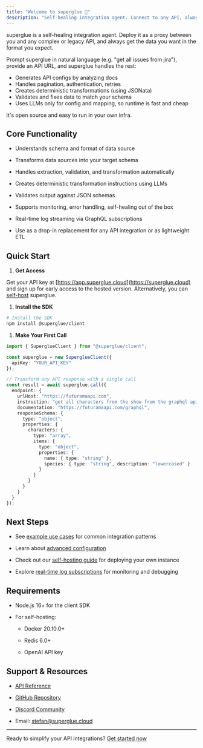 ```yaml
---
title: "Welcome to superglue 🍯"
description: "Self-healing integration agent. Connect to any API, always get the data you want."
---
```


superglue is a self-healing integration agent. Deploy it as a proxy between you and any complex or legacy API, and always get the data you want in the format you expect.

Prompt superglue in natural language (e.g. "get all issues from jira"), provide an API URL, and superglue handles the rest:
- Generates API configs by analyzing docs
- Handles pagination, authentication, retries
- Creates deterministic transformations (using JSONata)
- Validates and fixes data to match your schema
- Uses LLMs only for config and mapping, so runtime is fast and cheap

It's open source and easy to run in your own infra.

## Core Functionality

* Understands schema and format of data source

* Transforms data sources into your target schema

* Handles extraction, validation, and transformation automatically

* Creates deterministic transformation instructions using LLMs

* Validates output against JSON schemas

* Supports monitoring, error handling, self-healing out of the box

* Real-time log streaming via GraphQL subscriptions

* Use as a drop-in replacement for any API integration or as lightweight ETL

## Quick Start

1. **Get Access**

Get your API key at [https://app.superglue.cloud](https://superglue.cloud) and sign up for early access to the hosted version. Alternatively, you can [self-host](/guides/self-hosting) superglue.

1. **Install the SDK**

```bash
# Install the SDK
npm install @superglue/client
```

1. **Make Your First Call**

```typescript
import { SuperglueClient } from "@superglue/client";

const superglue = new SuperglueClient({
  apiKey: "YOUR_API_KEY"
});

// Transform any API response with a single call
const result = await superglue.call({
  endpoint: {
    urlHost: "https://futuramaapi.com",
    instruction: "get all characters from the show from the graphql api",
    documentation: "https://futuramaapi.com/graphql",
    responseSchema: {
      type: "object",
      properties: {
        characters: {
          type: "array",  
          items: {
            type: "object",
            properties: {
              name: { type: "string" },
              species: { type: "string", description: "lowercased" }
            }
          }
        }
      }
    }
  }
});
```

## Next Steps

* See [example use cases](/examples) for common integration patterns

* Learn about [advanced configuration](/api-reference/overview)

* Check out our [self-hosting guide](/self-hosting) for deploying your own instance

* Explore [real-time log subscriptions](/api-reference/subscriptions) for monitoring and debugging

## Requirements

* Node.js 16+ for the client SDK

* For self-hosting:

  * Docker 20.10.0+

  * Redis 6.0+

  * OpenAI API key

## Support & Resources

* [API Reference](/api-reference/overview)

* [GitHub Repository](https://github.com/superglue-ai/superglue)

* [Discord Community](https://discord.gg/vUKnuhHtfW)

* Email: [stefan@superglue.cloud](mailto:stefan@superglue.cloud)

***

Ready to simplify your API integrations? [Get started now](https://superglue.cloud)